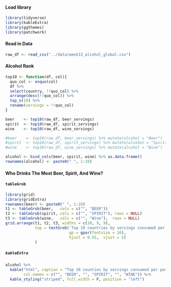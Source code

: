 
#### Load library
```r
library(tidyverse)
library(kableExtra)
library(ggthemes)
library(patchwork)
```

#### Read in Data
```r
raw_df <- read_csv("../data/week13_alcohol_global.csv")
```


#### Alcohol Rank
```r
top10 <- function(df, col){
  quo_col <- enquo(col)
  df %>% 
  select(country, !!quo_col) %>% 
  arrange(desc(!!quo_col)) %>% 
  top_n(10) %>% 
  rename(servings = !!quo_col)
}

beer    <- top10(raw_df, beer_servings)
spirit  <- top10(raw_df, spirit_servings)
wine    <- top10(raw_df, wine_servings)

#beer    <- top10(raw_df, beer_servings) %>% mutate(alcohol = "Beer")
#spirit  <- top10(raw_df, spirit_servings) %>% mutate(alcohol = "Spirit")
#wine    <- top10(raw_df, wine_servings) %>% mutate(alcohol = "Wine")

alcohol <- bind_cols(beer, spirit, wine) %>% as.data.frame()
rownames(alcohol) <- paste0(" ", 1:10)
```

#### Who Drinks The Most Beer, Spirit, And Wine?  
#### `tableGrob`   
```r
library(grid)
library(gridExtra)
rownames(beer) <- paste0(" ", 1:10)
t1 <- tableGrob(beer,   cols = c("", "BEER"))
t2 <- tableGrob(spirit, cols = c("", "SPIRIT"), rows = NULL)
t3 <- tableGrob(wine,   cols = c("", "Wine"),  rows = NULL)
grid.arrange(t1, t2, t3, widths = c(10, 9, 9),
             top = textGrob('Top 10 countries by servings consumed per person, 2010',
                            gp = gpar(fontsize = 16),
                            hjust = 0.55,  vjust = 5)
             )

```

##### `kableExtra`  
```r
alcohol %>% 
  kable("html", caption = "Top 10 counties by servings consumed per person, 2010",
        col.names = c("", "BEER", "", "SPIRIT", "", "WINE")) %>% 
  kable_styling("striped", full_width = F, position = "left") 
```


